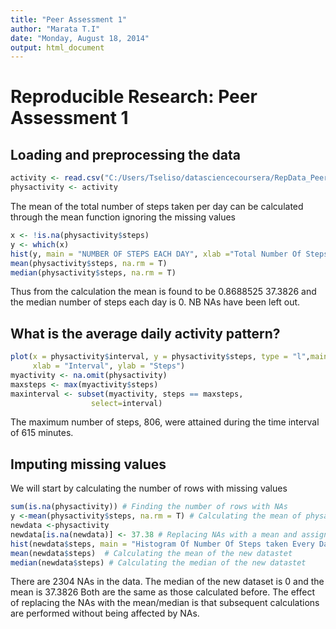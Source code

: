 ```yaml
---
title: "Peer Assessment 1"
author: "Marata T.I"
date: "Monday, August 18, 2014"
output: html_document
---
```


# Reproducible Research: Peer Assessment 1


## Loading and preprocessing the data

```r
activity <- read.csv("C:/Users/Tseliso/datasciencecoursera/RepData_PeerAssessment1/activity.csv")
physactivity <- activity
```

The mean of the total number of steps taken per day can be calculated through the mean function ignoring the missing values

```r
x <- !is.na(physactivity$steps)
y <- which(x)
hist(y, main = "NUMBER OF STEPS EACH DAY", xlab ="Total Number Of Steps per day")
mean(physactivity$steps, na.rm = T)
median(physactivity$steps, na.rm = T)
```

Thus from the calculation the mean is found to be  0.8688525 37.3826 and the median number of steps each day is 0. NB NAs have been left out.

## What is the average daily activity pattern?
```r
plot(x = physactivity$interval, y = physactivity$steps, type = "l",main = "Average Number of Steps per time interval",
     xlab = "Interval", ylab = "Steps")
myactivity <- na.omit(physactivity)
maxsteps <- max(myactivity$steps)
maxinterval <- subset(myactivity, steps == maxsteps,
                  select=interval) 
```
The maximum number of steps, 806, were attained during the time interval of 615 minutes.

## Imputing missing values
We will start by calculating the number of rows with missing values
```r
sum(is.na(physactivity)) # Finding the number of rows with NAs
y <-mean(physactivity$steps, na.rm = T) # Calculating the mean of physactivity data frame excluding NAs
newdata <-physactivity
newdata[is.na(newdata)] <- 37.38 # Replacing NAs with a mean and assigning the results to a new data frame
hist(newdata$steps, main = "Histogram Of Number Of Steps taken Every Day", xlab = "Total Number Of Steps Taken")
mean(newdata$steps)  # Calculating the mean of the new datastet
median(newdata$steps) # Calculating the median of the new datastet
```
There are 2304 NAs in the data.
The median of the new dataset is 0 and the mean is 37.3826 Both are the same as those calculated before.
The effect of replacing the NAs with the mean/median is that subsequent calculations are performed without being affected by NAs.
